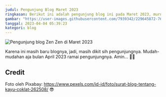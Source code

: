 ```yaml
---
judul: Pengunjung Blog Maret 2023
ringkasan: Berikut ini adalah pengunjung blog ini pada Maret 2023, murni organic search
gambar: "https://user-images.githubusercontent.com/7939342/229645872-76148d97-7ded-46d7-a922-b01f7dcb0f17.jpg"
tanggal: 2023-04-04 05:39:23
kategori: blog
---
```


![Pengunjung blog Zen Zen di Maret 2023](https://user-images.githubusercontent.com/7939342/229646518-e7565ae9-2118-4d80-888b-08cc47247b1c.png)

Karena ini masih baru blognya, jadi, masih dikit sih pengunjungnya. Mudah-mudahan aja bulan April 2023 ramai pengunjungnya. Amin... 🤞🎉

## Credit

Foto oleh Pixabay: https://www.pexels.com/id-id/foto/surat-blog-tentang-kayu-coklat-262508/ 😎
